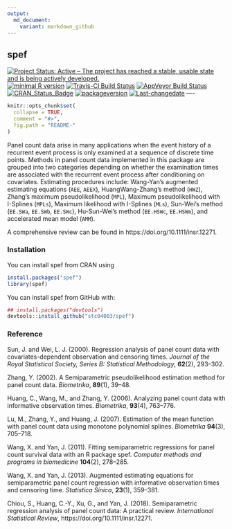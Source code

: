 ```yaml
---
output:
  md_document:
    variant: markdown_github
---
```


## **spef**

[![Project Status: Active – The project has reached a stable, usable state and is being actively developed.](http://www.repostatus.org/badges/latest/active.svg)](http://www.repostatus.org/#active)
[![minimal R version](https://img.shields.io/badge/R%3E%3D-3.4.4-6666ff.svg)](https://cran.r-project.org/)
[![Travis-CI Build Status](https://travis-ci.org/stc04003/spef.svg?branch=master)](https://travis-ci.org/stc04003/spef)
[![AppVeyor Build Status](https://ci.appveyor.com/api/projects/status/github/stc04003/spef?branch=master&svg=true)](https://ci.appveyor.com/project/stc04003/spef)
[![CRAN_Status_Badge](http://www.r-pkg.org/badges/version/spef)](https://cran.r-project.org/package=spef)
[![packageversion](https://img.shields.io/badge/Package%20version-1.0.8-orange.svg?style=flat-square)](commits/master)
[![Last-changedate](https://img.shields.io/badge/last%20change-`r gsub('-', '--', Sys.Date())`-yellowgreen.svg)](/commits/master)
----

```r
knitr::opts_chunk$set(
  collapse = TRUE,
  comment = "#>",
  fig.path = "README-"
)
```

Panel count data arise in many applications when the event history of a recurrent event process
is only examined at a sequence of discrete time points.
Methods in panel count data implemented in this package are grouped into two categories
depending on whether the examination times are associated with the recurrent event process after
conditioning on covariates. 
Estimating procedures include: Wang-Yan’s augmented estimating equations (`AEE`, `AEEX`),
HuangWang-Zhang’s method (`HWZ`), Zhang’s maximum pseudolikelihood (`MPL`),
Maximum pseudolikelihood with I-Splines (`MPLs`), Maximum likelihood with I-Splines (`MLs`),
Sun-Wei’s method (`EE.SWa`, `EE.SWb`, `EE.SWc`), Hu-Sun-Wei's method (`EE.HSWc`, `EE.HSWm`), 
and accelerated mean model (`AMM`).

A comprehensive review can be found in https://doi.org/10.1111/insr.12271.

### Installation

You can install spef from CRAN using

```r
install.packages("spef")
library(spef)
```

You can install spef from GitHub with:

```r
## install.packages("devtools")
devtools::install_github("stc04003/spef")
```

### Reference

  Sun, J. and Wei, L. J. (2000). Regression analysis of panel count
  data with covariates-dependent observation and censoring
  times. *Journal of the Royal Statistical Society, Series B:
  Statistical Methodology*, **62**(2), 293--302.

  Zhang, Y. (2002). A Semiparametric pseudolikelihood estimation method
  for panel count data. *Biometrika*, **89**(1), 39--48.

  Huang, C., Wang, M., and Zhang, Y. (2006). Analyzing panel count data
  with informative observation times. *Biometrika*, **93**(4),
  763--776.

  Lu, M., Zhang, Y., and Huang, J. (2007). Estimation of the mean
  function with panel count data using monotone polynomial
  splines. *Biometrika* **94**(3), 705--718.

  Wang, X. and Yan, J. (2011). Fitting semiparametric regressions for panel
  count survival data with an R package spef. *Computer methods and
    programs in biomedicine* **104**(2), 278--285.
  
  Wang, X. and Yan, J. (2013). Augmented estimating equations for
  semiparametric panel count regression with informative observation
  times and censoring time. *Statistica Sinica*, **23**(1), 359--381.  

  Chiou, S., Huang, C.-Y., Xu, G., and Yan, J. (2018). Semiparametric
  regression analysis of panel count data: A practical review. 
  *International Statistical Review*, https://doi.org/10.1111/insr.12271.